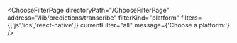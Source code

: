 


<ChooseFilterPage
    directoryPath="/ChooseFilterPage"
    address="/lib/predictions/transcribe"
    filterKind="platform"
    filters={['js','ios','react-native']}
    currentFilter="all"
    message={'Choose a platform:'}
/>
